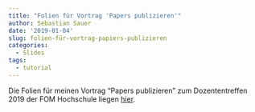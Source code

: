 ```yaml
---
title: "Folien für Vortrag 'Papers publizieren'"
author: Sebastian Sauer
date: '2019-01-04'
slug: folien-für-vortrag-papiers-publizieren
categories:
  - Slides
tags:
  - tutorial
---
```




Die Folien für meinen Vortrag "Papers publizieren" zum Dozententreffen 2019 der FOM Hochschule liegen [hier](https://data-se.netlify.com/slides/papers-publizieren/papers-publizieren2.html#1).




